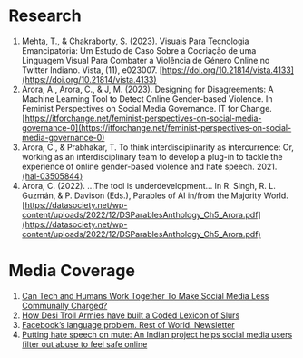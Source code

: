 # Research 

1. Mehta, T., & Chakraborty, S. (2023). Visuais Para Tecnologia Emancipatória: Um Estudo de Caso Sobre a Cocriação de uma Linguagem Visual Para Combater a Violência de Género Online no Twitter Indiano. Vista, (11), e023007. [https://doi.org/10.21814/vista.4133](https://doi.org/10.21814/vista.4133)
2. Arora, A., Arora, C., & J, M. (2023). Designing for Disagreements: A Machine Learning Tool to Detect Online Gender-based Violence. In Feminist Perspectives on Social Media Governance. IT for Change. [https://itforchange.net/feminist-perspectives-on-social-media-governance-0](https://itforchange.net/feminist-perspectives-on-social-media-governance-0)
3. Arora, C., & Prabhakar, T. To think interdisciplinarity as intercurrence: Or, working as an interdisciplinary team to develop a plug-in to tackle the experience of online gender-based violence and hate speech. 2021. [⟨hal-03505844⟩](https://hal.science/hal-03505844)
4. Arora, C. (2022). ...The tool is underdevelopment... In R. Singh, R. L. Guzmán, & P. Davison (Eds.), Parables of AI in/from the Majority World. [https://datasociety.net/wp-content/uploads/2022/12/DSParablesAnthology_Ch5_Arora.pdf](https://datasociety.net/wp-content/uploads/2022/12/DSParablesAnthology_Ch5_Arora.pdf)



# Media Coverage

1. [Can Tech and Humans Work Together To Make Social Media Less Communally Charged?](https://www.thequint.com/news/webqoof/communal-language-and-moderation-social-media-india#read-more)
2. [How Desi Troll Armies have built a Coded Lexicon of Slurs](https://timesofindia.indiatimes.com/india/how-desi-troll-armies-have-built-a-coded-language-of-abuse/articleshow/89406114.cms)
3. [Facebook’s language problem. Rest of World. Newsletter](https://restofworld.org/2021/newsletter-south-asia-facebooks-language-problem/)
4. [Putting hate speech on mute: An Indian project helps social media users filter out abuse to feel safe online](https://akademie.dw.com/en/putting-hate-speech-on-mute-an-indian-project-helps-social-media-users-filter-out-abuse-to-feel-safe-online/a-65636500)
